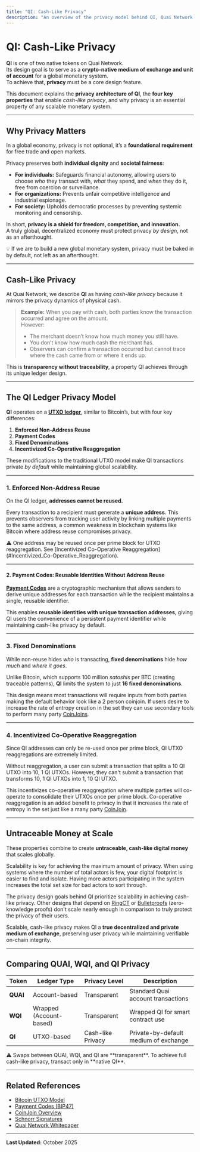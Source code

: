 ```yaml
---
title: "QI: Cash-Like Privacy"
description: "An overview of the privacy model behind QI, Quai Network’s UTXO-based token designed for cash-like privacy and scalability."
---
```



# QI: Cash-Like Privacy

**QI** is one of two native tokens on Quai Network.  
Its design goal is to serve as a **crypto-native medium of exchange and unit of account** for a global monetary system.  
To achieve that, **privacy** must be a core design feature.

This document explains the **privacy architecture of QI**, the **four key properties** that enable *cash-like privacy*, and why privacy is an essential property of any scalable monetary system.

---

## Why Privacy Matters

In a global economy, privacy is not optional, it’s a **foundational requirement** for free trade and open markets.

Privacy preserves both **individual dignity** and **societal fairness**:

- **For individuals:** Safeguards financial autonomy, allowing users to choose *who* they transact with, *what* they spend, and *when* they do it, free from coercion or surveillance.  
- **For organizations:** Prevents unfair competitive intelligence and industrial espionage.  
- **For society:** Upholds democratic processes by preventing systemic monitoring and censorship.  

In short, **privacy is a shield for freedom, competition, and innovation.**  
A truly global, decentralized economy must protect privacy *by design*, not as an afterthought.

<Callout>
💡 If we are to build a new global monetary system, privacy must be baked in by default, not left as an afterthought.
</Callout>

---

## Cash-Like Privacy

At Quai Network, we describe **QI** as having *cash-like privacy* because it mirrors the privacy dynamics of physical cash.

> **Example:** When you pay with cash, both parties know the transaction occurred and agree on the amount.  
> However:
> - The merchant doesn’t know how much money you still have.  
> - You don’t know how much cash the merchant has.  
> - Observers can confirm a transaction occurred but cannot trace where the cash came from or where it ends up.

This is **transparency without traceability**, a property QI achieves through its unique ledger design.

---

## The QI Ledger Privacy Model

**QI** operates on a **[UTXO ledger](https://en.bitcoin.it/wiki/Transaction#Input_and_Output)**, similar to Bitcoin’s, but with four key differences:

1. **Enforced Non-Address Reuse**
2. **Payment Codes**
3. **Fixed Denominations**
4. **Incentivized Co-Operative Reaggregation**

These modifications to the traditional UTXO model make QI transactions private *by default* while maintaining global scalability.

---

### 1. Enforced Non-Address Reuse

On the QI ledger, **addresses cannot be reused.**

Every transaction to a recipient must generate a **unique address**. This prevents observers from tracking user activity by linking multiple payments to the same address, a common weakness in blockchain systems like Bitcoin where address reuse compromises privacy.

<Callout type="warning">
⚠️ One address may be reused once per prime block for UTXO reaggregation. See [Incentivized Co-Operative Reaggregation](#Incentivized_Co-Operative_Reaggregation).
</Callout>

---

#### 2. Payment Codes: Reusable Identities Without Address Reuse

**[Payment Codes](https://github.com/bitcoin/bips/blob/master/bip-0047.mediawiki)** are a cryptographic mechanism that allows senders to derive unique addresses for each transaction while the recipient maintains a single, reusable identifier.

This enables **reusable identities with unique transaction addresses**, giving QI users the convenience of a persistent payment identifier while maintaining cash-like privacy by default.

---

### 3. Fixed Denominations

While non-reuse hides *who* is transacting, **fixed denominations** hide *how much* and *where it goes*.

Unlike Bitcoin, which supports 100 million *satoshis* per BTC (creating traceable patterns), **QI** limits the system to just **16 fixed denominations**.

This design means most transactions will require inputs from both parties making the default behavior look like a 2 person coinjoin. If users desire to increase the rate of entropy creation in the set they can use secondary tools to perform many party [CoinJoins](https://en.bitcoin.it/wiki/CoinJoin).

---

### 4. Incentivized Co-Operative Reaggregation

Since QI addresses can only be re-used once per prime block, QI UTXO reaggregations are extremely limited. 

Without reaggregation, a user can submit a transaction that splits a 10 QI UTXO into 10, 1 QI UTXOs. However, they can't submit a transaction that transforms 10, 1 QI UTXOs into 1, 10 QI UTXO.

This incentivizes co-operative reaggregation where multiple parties will co-operate to consolidate their UTXOs once per prime block. Co-operative reaggregation is an added benefit to privacy in that it increases the rate of entropy in the set just like a many party [CoinJoin](https://en.bitcoin.it/wiki/CoinJoin).

---

## Untraceable Money at Scale

These properties combine to create **untraceable, cash-like digital money** that scales globally. 

Scalability is key for achieving the maximum amount of privacy. When using systems where the number of total actors is few, your digital footprint is easier to find and isolate. Having more actors participating in the system increases the total set size for bad actors to sort through.

The privacy design goals behind QI prioritize scalability in achieving cash-like privacy. Other designs that depend on [RingCT](https://eprint.iacr.org/2015/1098.pdf) or [Bulletproofs](https://eprint.iacr.org/2017/1066.pdf) (zero-knowledge proofs) don't scale nearly enough in comparison to truly protect the privacy of their users. 

Scalable, cash-like privacy makes QI a **true decentralized and private medium of exchange**, preserving user privacy while maintaining verifiable on-chain integrity.

---

## Comparing QUAI, WQI, and QI Privacy

| Token | Ledger Type | Privacy Level | Description |
|--------|--------------|----------------|--------------|
| **QUAI** | Account-based | Transparent | Standard Quai account transactions |
| **WQI** | Wrapped (Account-based) | Transparent | Wrapped QI for smart contract use |
| **QI** | UTXO-based | Cash-like Privacy | Private-by-default medium of exchange |

<Callout type="warning">
⚠️ Swaps between QUAI, WQI, and QI are **transparent**.  
To achieve full cash-like privacy, transact only in **native QI**.
</Callout>

---

## Related References

- [Bitcoin UTXO Model](https://en.bitcoin.it/wiki/Transaction#Input_and_Output)  
- [Payment Codes (BIP47)](https://github.com/bitcoin/bips/blob/master/bip-0047.mediawiki)  
- [CoinJoin Overview](https://en.bitcoin.it/wiki/CoinJoin)  
- [Schnorr Signatures](https://en.wikipedia.org/wiki/Schnorr_signature)  
- [Quai Network Whitepaper](https://qu.ai/whitepaper)

---

**Last Updated:** October 2025
